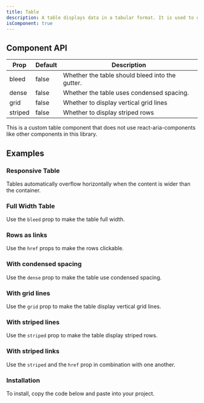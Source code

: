 ```yaml
---
title: Table
description: A table displays data in a tabular format. It is used to organize information and make it easier to read and understand.
isComponent: true
---
```


<ComponentDemo name="table" story="default" />
<ComponentSource src="../storybook/src/components/table/stories/default.tsx" />

## Component API

| Prop    | Default | Description                                     |
| ------- | ------- | ----------------------------------------------- |
| bleed   | false   | Whether the table should bleed into the gutter. |
| dense   | false   | Whether the table uses condensed spacing.       |
| grid    | false   | Whether to display vertical grid lines          |
| striped | false   | Whether to display striped rows                 |

This is a custom table component that does not use react-aria-components like other components in this library.

## Examples

### Responsive Table

Tables automatically overflow horizontally when the content is wider than the container.

<ComponentDemo name="table" story="overflow" />
<ComponentSource src="../storybook/src/components/table/stories/overflow.tsx" />

### Full Width Table

Use the `bleed` prop to make the table full width.

<ComponentDemo name="table" story="bleed" />
<ComponentSource src="../storybook/src/components/table/stories/bleed.tsx" />

### Rows as links

Use the `href` props to make the rows clickable.

<ComponentDemo name="table" story="links" />
<ComponentSource src="../storybook/src/components/table/stories/links.tsx" />

### With condensed spacing

Use the `dense` prop to make the table use condensed spacing.

<ComponentDemo name="table" story="dense" />
<ComponentSource src="../storybook/src/components/table/stories/dense.tsx" />

### With grid lines

Use the `grid` prop to make the table display vertical grid lines.

<ComponentDemo name="table" story="grid" />
<ComponentSource src="../storybook/src/components/table/stories/grid.tsx" />

### With striped lines

Use the `striped` prop to make the table display striped rows.

<ComponentDemo name="table" story="striped" />
<ComponentSource src="../storybook/src/components/table/stories/striped.tsx" />

### With striped links

Use the `striped` and the `href` prop in combination with one another.

<ComponentDemo name="table" story="striped-links" />
<ComponentSource src="../storybook/src/components/table/stories/striped-links.tsx" />

### Installation

To install, copy the code below and paste into your project.

<ComponentSource src="../../packages/ui/src/table.tsx" />
